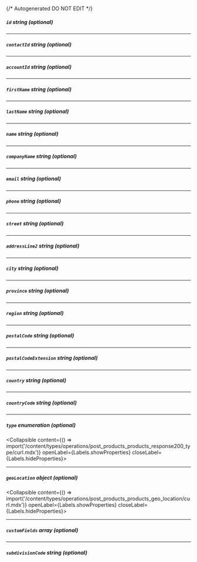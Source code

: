 {/* Autogenerated DO NOT EDIT  */}

##### `id` _string (optional)_

---
##### `contactId` _string (optional)_

---
##### `accountId` _string (optional)_

---
##### `firstName` _string (optional)_

---
##### `lastName` _string (optional)_

---
##### `name` _string (optional)_

---
##### `companyName` _string (optional)_

---
##### `email` _string (optional)_

---
##### `phone` _string (optional)_

---
##### `street` _string (optional)_

---
##### `addressLine2` _string (optional)_

---
##### `city` _string (optional)_

---
##### `province` _string (optional)_

---
##### `region` _string (optional)_

---
##### `postalCode` _string (optional)_

---
##### `postalCodeExtension` _string (optional)_

---
##### `country` _string (optional)_

---
##### `countryCode` _string (optional)_

---
##### `type` _enumeration (optional)_
<Collapsible content={() => import('/content/types/operations/post_products_products_response200_type/curl.mdx')} openLabel={Labels.showProperties} closeLabel={Labels.hideProperties}>
</Collapsible>

---
##### `geoLocation` _object (optional)_
<Collapsible content={() => import('/content/types/operations/post_products_products_geo_location/curl.mdx')} openLabel={Labels.showProperties} closeLabel={Labels.hideProperties}>
</Collapsible>

---
##### `customFields` _array (optional)_

---
##### `subdivisionCode` _string (optional)_


